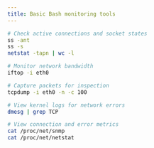 ```yaml
---
title: Basic Bash monitoring tools
---
```


```bash copy
# Check active connections and socket states
ss -ant
ss -s
netstat -tapn | wc -l

# Monitor network bandwidth
iftop -i eth0

# Capture packets for inspection
tcpdump -i eth0 -n -c 100

# View kernel logs for network errors
dmesg | grep TCP

# View connection and error metrics
cat /proc/net/snmp
cat /proc/net/netstat
```
